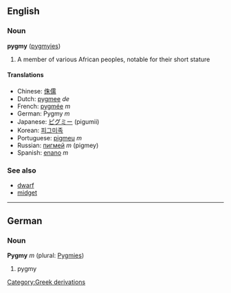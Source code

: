 ==English==
===Noun===
'''pygmy''' ([[pygmyies]])

# A member of various African peoples, notable for their short stature

====Translations====
*Chinese: [[侏儒]]
*Dutch: [[pygmee]] ''de''
*French: [[pygmée]] ''m''
*German: Pygmy ''m''
*Japanese: [[ピグミー]] (pigumii)
*Korean: [[피그미족]]
*Portuguese: [[pigmeu]] ''m''
*Russian: [[пигмей]] ''m'' (pigmey)
*Spanish: [[enano]] ''m''

===See also===
*[[dwarf]]
*[[midget]]

<!-- please don't add an adjective definition unless you are sure about it and can give some examples which show it is not a noun being used as a qualifier -->

----

==German==
===Noun===
'''Pygmy''' ''m'' (plural: [[Pygmies]])

# pygmy

{{stub}}
[[Category:Greek derivations]]